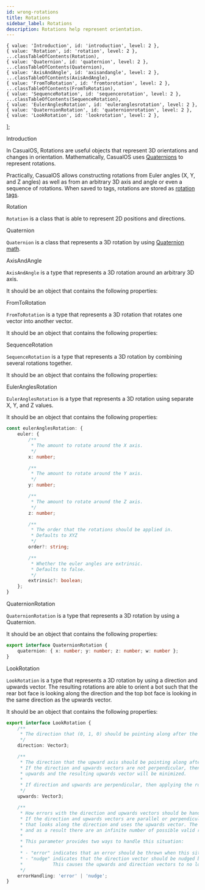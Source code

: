 ```yaml
---
id: wrong-rotations
title: Rotations
sidebar_label: Rotations
description: Rotations help represent orientation.
---
```



    { value: 'Introduction', id: 'introduction', level: 2 },
    { value: 'Rotation', id: 'rotation', level: 2 },
    ...classTableOfContents(Rotation),
    { value: 'Quaternion', id: 'quaternion', level: 2 },
    ...classTableOfContents(Quaternion),
    { value: 'AxisAndAngle', id: 'axisandangle', level: 2 },
    ...classTableOfContents(AxisAndAngle),
    { value: 'FromToRotation', id: 'fromtorotation', level: 2 },
    ...classTableOfContents(FromToRotation),
    { value: 'SequenceRotation', id: 'sequencerotation', level: 2 },
    ...classTableOfContents(SequenceRotation),
    { value: 'EulerAnglesRotation', id: 'euleranglesrotation', level: 2 },
    { value: 'QuaternionRotation', id: 'quaternionrotation', level: 2 },
    { value: 'LookRotation', id: 'lookrotation', level: 2 },
];

<Heading as='h2' id='introduction'>Introduction</Heading>

In CasualOS, Rotations are useful objects that represent 3D orientations and changes in orientation.
Mathematically, CasualOS uses [Quaternions](https://euclideanspace.com/maths/algebra/realNormedAlgebra/quaternions/) to represent rotations.

Practically, CasualOS allows constructing rotations from Euler angles (X, Y, and Z angles) as well as from an arbitrary 3D axis and angle or even a sequence of rotations.
When saved to tags, rotations are stored as [rotation tags](/tags#rotation-tags).


<Heading as='h2' id='rotation'>Rotation</Heading>

`Rotation` is a class that is able to represent 2D positions and directions.

<ClassMembers reflection={Rotation} />


<Heading as='h2' id='quaternion'>Quaternion</Heading>

`Quaternion` is a class that represents a 3D rotation by using [Quaternion math](https://en.wikipedia.org/wiki/Quaternion).

<ClassMembers reflection={Quaternion} />

<Heading as='h2' id='axisandangle'>AxisAndAngle</Heading>

`AxisAndAngle` is a type that represents a 3D rotation around an arbitrary 3D axis.

It should be an object that contains the following properties:

<ClassMembers reflection={AxisAndAngle} />


<Heading as='h2' id='fromtorotation'>FromToRotation</Heading>

`FromToRotation` is a type that represents a 3D rotation that rotates one vector into another vector.

It should be an object that contains the following properties:

<ClassMembers reflection={FromToRotation} />


<Heading as='h2' id='sequencerotation'>SequenceRotation</Heading>

`SequenceRotation` is a type that represents a 3D rotation by combining several rotations together.

It should be an object that contains the following properties:

<ClassMembers reflection={SequenceRotation} />


<Heading as='h2' id='euleranglesrotation'>EulerAnglesRotation</Heading>

`EulerAnglesRotation` is a type that represents a 3D rotation using separate X, Y, and Z values.

It should be an object that contains the following properties:

```typescript
const eulerAnglesRotation: {
    euler: {
        /**
         * The amount to rotate around the X axis.
         */
        x: number;

        /**
         * The amount to rotate around the Y axis.
         */
        y: number;

        /**
         * The amount to rotate around the Z axis.
         */
        z: number;

        /**
         * The order that the rotations should be applied in.
         * Defaults to XYZ
         */
        order?: string;

        /**
         * Whether the euler angles are extrinsic.
         * Defaults to false.
         */
        extrinsic?: boolean;
    };
}
```

<Heading as='h2' id='quaternionrotation'>QuaternionRotation</Heading>

`QuaternionRotation` is a type that represents a 3D rotation by using a Quaternion.

It should be an object that contains the following properties:

```typescript
export interface QuaternionRotation {
    quaternion: { x: number; y: number; z: number; w: number };
}
```

<Heading as='h2' id='lookrotation'>LookRotation</Heading>

`LookRotation` is a type that represents a 3D rotation by using a direction and upwards vector.
The resulting rotations are able to orient a bot such that the rear bot face is looking along the direction and the top bot face is looking in the same direction as the upwards vector.

It should be an object that contains the following properties:

```typescript
export interface LookRotation {
    /**
     * The direction that (0, 1, 0) should be pointing along after the rotation is applied.
     */
    direction: Vector3;

    /**
     * The direction that the upward axis should be pointing along after the rotation is applied.
     * If the direction and upwards vectors are not perpendicular, then the direction will be prioritized and the angle between
     * upwards and the resulting upwards vector will be minimized.
     *
     * If direction and upwards are perpendicular, then applying the rotation to (0, 0, 1) will give the upwards vector.
     */
    upwards: Vector3;

    /**
     * How errors with the direction and upwards vectors should be handled.
     * If the direction and upwards vectors are parallel or perpendicular, then it is not possible to create a rotation
     * that looks along the direction and uses the upwards vector. The upwards vector is essentially useless in this scenario
     * and as a result there are an infinite number of possible valid rotations that look along direction vector.
     *
     * This parameter provides two ways to handle this situation:
     *
     * - "error" indicates that an error should be thrown when this situation arises.
     * - "nudge" indicates that the direction vector should be nudged by a miniscule amount in an arbitrary direction.
     *           This causes the upwards and direction vectors to no longer be parallel, but it can also cause rotation bugs when the direction and upwards are the same.
     */
    errorHandling: 'error' | 'nudge';
}
```